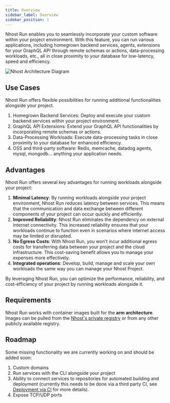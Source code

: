 ```yaml
---
title: Overview
sidebar_label: Overview
sidebar_position: 1
---
```



Nhost Run enables you to seamlessly incorporate your custom software within your project environment. With this feature, you can run various applications, including homegrown backend services, agents, extensions for your GraphQL API through remote schemas or actions, data-processing workloads, etc., all in close proximity to your database for low-latency, speed and efficiency.

![Nhost Architecture Diagram](/img/run/overview.png)

## Use Cases

Nhost Run offers flexible possibilities for running additional functionalities alongside your project.

1.	Homegrown Backend Services: Deploy and execute your custom backend services within your project environment.
2.	GraphQL API Extensions: Extend your GraphQL API functionalities by incorporating remote schemas or actions.
3.	Data-Processing Workloads: Execute data-processing tasks in close proximity to your database for enhanced efficiency.
4. OSS and third-party software: Redis, memcache, datadog agents, mysql, mongodb... anything your application needs.

## Advantages

Nhost Run offers several key advantages for running workloads alongside your project:

1. **Minimal Latency**: By running workloads alongside your project environment, Nhost Run reduces latency between services. This means that the communication and data exchange between different components of your project can occur quickly and efficiently.
2. **Improved Reliability**: Nhost Run eliminates the dependency on external internet connectivity. This increased reliability ensures that your workloads continue to function even in scenarios where internet access may be limited or disrupted.
3. **No Egress Costs**: With Nhost Run, you won't incur additional egress costs for transferring data between your project and the cloud infrastructure. This cost-saving benefit allows you to manage your expenses more effectively.
4. **Integrated operations**: Develop, build, manage and scale your own workloads the same way you can manage your Nhost Project.

By leveraging Nhost Run, you can optimize the performance, reliability, and cost-efficiency of your project by running workloads alongside it.

## Requirements

Nhost Run works with container images built for the **arm architecture**. Images can be pulled from the [Nhost's private registry](/run/registry) or from any other publicly available registry.

## Roadmap

Some missing functionality we are currently working on and should be added soon:

1. Custom domains
2. Run services with the CLI alongside your project
3. Ability to connect services to repositories for automated building and deployment (currently this needs to be done via a third party CI, see [Deployment via CI](/run/ci) for more details).
4. Expose TCP/UDP ports

